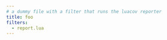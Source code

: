 ```yaml
---
# a dummy file with a filter that runs the luacov reporter
title: foo
filters:
  - report.lua
---
```

